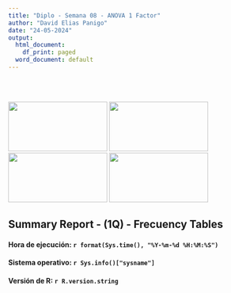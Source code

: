 ```yaml
---
title: "Diplo - Semana 08 - ANOVA 1 Factor"
author: "David Elias Panigo"
date: "24-05-2024"
output:
  html_document:
    df_print: paged
  word_document: default
---
```


<br>
<br>
<script>
document.addEventListener('DOMContentLoaded', function() {
  var title = document.querySelector('h1.title');
  var author = document.querySelector('.author');
  var date = document.querySelector('.date');
  
  title.style.display = 'none';
  author.style.display = 'none';
  date.style.display = 'none';
});
</script>

<div class="image-container">
  <img src="logo_01_unc_mod.png"      class="inline-image" width="200"  height="100">
  <img src="logo_02_fcefyn_mod.png"   class="inline-image" width="200"  height="100">
  <img src="logo_03_efadoc_mod.png"   class="inline-image" width="200"  height="100">
  <img src="logo_04_rscience_mod.png" class="inline-image" width="200"  height="100">
</div>

## Summary Report - (1Q) - Frecuency Tables


#### Hora de ejecución: `r format(Sys.time(), "%Y-%m-%d %H:%M:%S")`
#### Sistema operativo: `r Sys.info()["sysname"]`
#### Versión de R: `r R.version.string`
<!-- #### Versión de RStudio: `r RStudio.Version()$version` -->


<!-- <br> -->
<!-- <br> -->


<!-- ```{r,  include =FALSE} -->
<!-- knitr::opts_chunk$set(echo=TRUE, comment=NA) -->
<!-- library("plotly") -->
<!-- library("png") -->
<!-- library("grid") -->
<!-- library("plotly") -->
<!-- library("png") -->
<!-- library("grid") -->
<!-- library("knitr") -->
<!-- library("kableExtra") -->


<!-- load("R_results.Rdata") -->
<!-- ``` -->





<!-- ### Section 01 of 04 - References for variables -->
<!-- ```{r, include =T, eval = T, echo = F, class.source="bg-success"} -->


<!-- # Ejemplo de un data frame -->


<!-- # Crear la tabla y aplicar estilos -->
<!-- knitr::kable(df_selected_vars, caption = "", align = 'c') %>% -->
<!--   kableExtra::kable_styling(position = "center", full_width = FALSE,  -->
<!--                             bootstrap_options = c("striped", "hover")) %>% -->
<!--   kableExtra::row_spec(0, bold = TRUE) %>%  # Negrita para la fila de encabezado -->
<!--   kableExtra::row_spec(seq(1, nrow(df_selected_vars), 2), background = "lightblue") %>%  # Color para filas impares -->
<!--   kableExtra::row_spec(seq(2, nrow(df_selected_vars), 2), background = "lightgreen") %>%  # Color para filas pares -->
<!--   kableExtra::add_footnote("Tabla02: Rerencias", notation = "none") -->

<!-- #knitr::kable(, caption = ) -->
<!-- ``` -->
<!-- <br> -->
<!-- <br> -->



<!-- ### Section 01 of 02 - Position Measurements -->
<!-- ```{r, include =T, eval = T, echo = F, class.source="bg-success"} -->


<!-- # Ejemplo de un data frame -->


<!-- # Crear la tabla y aplicar estilos -->
<!-- knitr::kable(df_vr_position_levels, caption = "", align = 'c') %>% -->
<!--   kableExtra::kable_styling(position = "center", full_width = FALSE,  -->
<!--                             bootstrap_options = c("striped", "hover")) %>% -->
<!--   kableExtra::row_spec(0, bold = TRUE) %>%  # Negrita para la fila de encabezado -->
<!--   kableExtra::row_spec(seq(1, nrow(df_vr_position_levels), 2), background = "lightblue") %>%  # Color para filas impares -->
<!--   kableExtra::row_spec(seq(2, nrow(df_vr_position_levels), 2), background = "lightgreen") %>%  # Color para filas pares -->
<!--   kableExtra::add_footnote("Tabla01: Medidas de posición", notation = "none") -->

<!-- #knitr::kable(, caption = ) -->
<!-- ``` -->
<!-- <br> -->
<!-- <br> -->

<!-- ### Section 03 of 04 - Dispersion Measurements -->
<!-- ```{r, include =T, eval = T, echo = F, class.source="bg-success"} -->
<!-- # Crear la tabla y aplicar estilos -->
<!-- knitr::kable(df_vr_dispersion_levels, caption = "", align = 'c') %>% -->
<!--   kableExtra::kable_styling(position = "center", full_width = FALSE,  -->
<!--                             bootstrap_options = c("striped", "hover")) %>% -->
<!--   kableExtra::row_spec(0, bold = TRUE) %>%  # Negrita para la fila de encabezado -->
<!--   kableExtra::row_spec(seq(1, nrow(df_vr_dispersion_levels), 2), background = "lightblue") %>%  # Color para filas impares -->
<!--   kableExtra::row_spec(seq(2, nrow(df_vr_dispersion_levels), 2), background = "lightgreen") %>%  # Color para filas pares -->
<!--   kableExtra::add_footnote("Tabla02: Medidas de dispersión", notation = "none") -->

<!-- ``` -->
<!-- <br> -->
<!-- <br> -->


<!-- ### Section 04 of 04 - Graphics -->
<!-- ```{r, include =T, eval = T, echo = F, class.source="bg-success"} -->


<!-- plot001_factor -->
<!-- ``` -->


<!-- <hr style="border-top: 3px solid black;"> -->
<!-- ```{r, include =T, eval = T, echo = F, class.source="bg-success"} -->


<!-- plot002_factor -->
<!-- ``` -->


<!-- <hr style="border-top: 3px solid black;"> -->
<!-- ```{r, include =T, eval = T, echo = F, class.source="bg-success"} -->


<!-- plot003_factor -->
<!-- ``` -->


<!-- <hr style="border-top: 3px solid black;"> -->
<!-- ```{r, include =T, eval = T, echo = F, class.source="bg-success"} -->


<!-- plot004_factor -->
<!-- ``` -->


<!-- <hr style="border-top: 3px solid black;"> -->
<!-- ```{r, include =T, eval = T, echo = F, class.source="bg-success"} -->


<!-- plot005_factor -->
<!-- ``` -->


<!-- <hr style="border-top: 3px solid black;"> -->
<!-- ```{r, include =T, eval = T, echo = F, class.source="bg-success"} -->


<!-- plot006_factor -->
<!-- ``` -->

<!-- <hr style="border-top: 3px solid black;"> -->
<!-- ```{r, include =T, eval = T, echo = F, class.source="bg-success"} -->


<!-- plot003_residuals -->
<!-- ``` -->
<!-- <hr style="border-top: 3px solid black;"> -->



